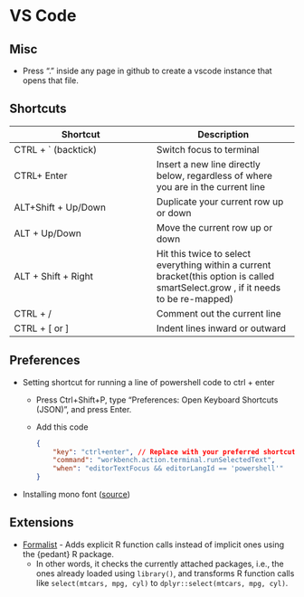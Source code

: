 # VS Code {#sec-ide-vsc .unnumbered}

## Misc {#sec-ide-vsc-misc .unnumbered}

-   Press "." inside any page in github to create a vscode instance that opens that file.

## Shortcuts {#sec-ide-vsc-shcts .unnumbered}

| Shortcut | Description |
|------------------------------------|------------------------------------|
| CTRL + \` (backtick) | Switch focus to terminal |
| CTRL+ Enter | Insert a new line directly below, regardless of where you are in the current line |
| ALT+Shift + Up/Down | Duplicate your current row up or down |
| ALT + Up/Down | Move the current row up or down |
| ALT + Shift + Right | Hit this twice to select everything within a current bracket(this option is called smartSelect.grow , if it needs to be re-mapped) |
| CTRL + / | Comment out the current line |
| CTRL + \[ or \] | Indent lines inward or outward |

## Preferences

-   Setting shortcut for running a line of powershell code to ctrl + enter
    -   Press Ctrl+Shift+P, type "Preferences: Open Keyboard Shortcuts (JSON)", and press Enter.

    -   Add this code

        ``` json
        {
            "key": "ctrl+enter", // Replace with your preferred shortcut
            "command": "workbench.action.terminal.runSelectedText",
            "when": "editorTextFocus && editorLangId == 'powershell'"
        }
        ```
-   Installing mono font ([source](https://stackoverflow.com/questions/59776906/how-do-i-change-vs-code-settings-to-use-jetbrains-mono-font))

## Extensions

-   [Formalist](https://open-vsx.org/extension/atsyplenkov/formalist) - Adds explicit R function calls instead of implicit ones using the {pedant} R package.
    -   In other words, it checks the currently attached packages, i.e., the ones already loaded using `library()`, and transforms R function calls like `select(mtcars, mpg, cyl)` to `dplyr::select(mtcars, mpg, cyl)`.

